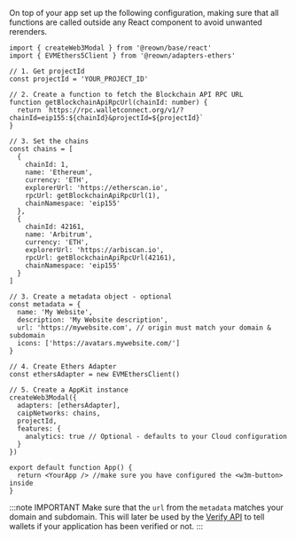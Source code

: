 
On top of your app set up the following configuration, making sure that all functions are called outside any React component to avoid unwanted rerenders.

```tsx
import { createWeb3Modal } from '@reown/base/react'
import { EVMEthers5Client } from '@reown/adapters-ethers'

// 1. Get projectId
const projectId = 'YOUR_PROJECT_ID'

// 2. Create a function to fetch the Blockchain API RPC URL
function getBlockchainApiRpcUrl(chainId: number) {
  return `https://rpc.walletconnect.org/v1/?chainId=eip155:${chainId}&projectId=${projectId}`
}

// 3. Set the chains
const chains = [
  {
    chainId: 1,
    name: 'Ethereum',
    currency: 'ETH',
    explorerUrl: 'https://etherscan.io',
    rpcUrl: getBlockchainApiRpcUrl(1),
    chainNamespace: 'eip155'
  },
  {
    chainId: 42161,
    name: 'Arbitrum',
    currency: 'ETH',
    explorerUrl: 'https://arbiscan.io',
    rpcUrl: getBlockchainApiRpcUrl(42161),
    chainNamespace: 'eip155'
  }
]

// 3. Create a metadata object - optional
const metadata = {
  name: 'My Website',
  description: 'My Website description',
  url: 'https://mywebsite.com', // origin must match your domain & subdomain
  icons: ['https://avatars.mywebsite.com/']
}

// 4. Create Ethers Adapter
const ethersAdapter = new EVMEthersClient()

// 5. Create a AppKit instance
createWeb3Modal({
  adapters: [ethersAdapter],
  caipNetworks: chains,
  projectId,
  features: {
    analytics: true // Optional - defaults to your Cloud configuration
  }
})

export default function App() {
  return <YourApp /> //make sure you have configured the <w3m-button> inside
}
```

:::note IMPORTANT
Make sure that the `url` from the `metadata` matches your domain and subdomain. This will later be used by the [Verify API](../../../../cloud/verify.mdx) to tell wallets if your application has been verified or not.
:::
